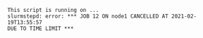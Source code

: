 ```output
This script is running on ...
slurmstepd: error: *** JOB 12 ON node1 CANCELLED AT 2021-02-19T13:55:57
DUE TO TIME LIMIT ***
```
